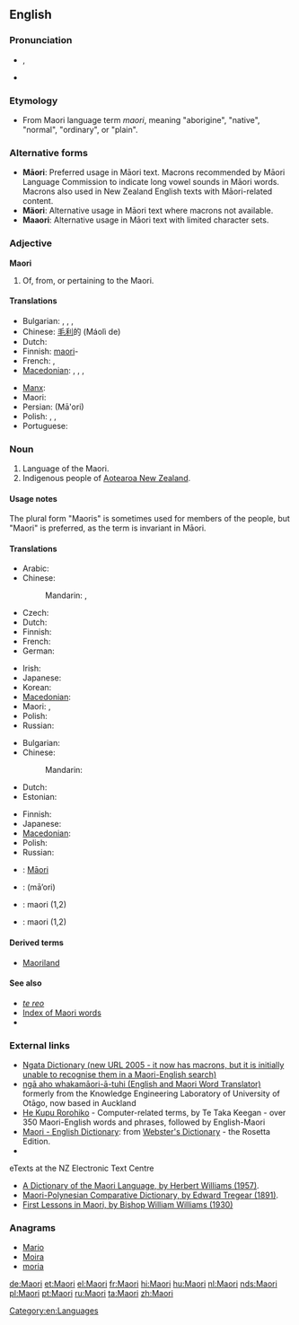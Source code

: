 {{interwiktionary|code=mi}}
{{also|maori|māori|Māori}}
==English==
{{wikipedia}}

===Pronunciation===
* {{IPA|/ˈmaʊri/}}, {{SAMPA|/"maUri/}}
* {{rhymes|aʊri}}

===Etymology===
* From Maori language term ''maori'', meaning "aborigine", "native", "normal", "ordinary", or "plain".

===Alternative forms===
* '''Māori''': Preferred usage in Māori text. Macrons recommended by Māori Language Commission to indicate long vowel sounds in Māori words. Macrons also used in New Zealand English texts with Māori-related content.
* '''Mäori''': Alternative usage in Māori text where macrons not available.
* '''Maaori''': Alternative usage in Māori text with limited character sets.

===Adjective===
'''Maori'''

# Of, from, or pertaining to the Maori.

====Translations====
{{trans-top|of, from, or pertaining to the Māori}}
* Bulgarian: {{t-|bg|маорски|m}}, {{t+|bg|маорска|f}}, {{t+|bg|маорско|n}}, {{t-|bg|маорски|p}}
* Chinese: [[毛利]]的 (Máolì de)
* Dutch: {{t+|nl|Maori}}
* Finnish: [[maori]]-
* French: {{t+|fr|maori|m}}, {{t+|fr|maorie|f}}
* [[Macedonian]]: {{t-|mk|маорски|m|tr=máorski}},  {{t|mk|маорска|f|tr=máorska}},  {{t|mk|маорско|n|tr=máorsko}},  {{t-|mk|маорски|p|tr=máorski}}
{{trans-mid}}
* [[Manx]]: {{t|gv|Maorach}}
* Maori: {{t-|mi|Māori|xs=Maori}}
* Persian: {{fa-Arab|[[مائوری]]}} (Mā'ori)
* Polish: {{t|pl|maoryski|m}}, {{t|pl|maoryska|f}}, {{t|pl|maoryskie|n}}
* Portuguese: {{t+|pt|maori}}
{{trans-bottom}}

===Noun===
{{en-noun|Maori|-|pl2=Maoris}}

# Language of the Maori.
# Indigenous people of [[Aotearoa New Zealand]].

====Usage notes====
The plural form "Maoris" is sometimes used for members of the people, but "Maori" is preferred, as the term is invariant in Māori.

====Translations====
{{trans-top|language of the Māori}}
* Arabic: {{t|ar|ماوري|m|tr=mauriy}}
* Chinese:
*: Mandarin: {{t|cmn|毛利語|sc=Hani}},  {{t|cmn|毛利语|tr=Máolì-yǔ|sc=Hani}}
* Czech: {{t-|cs|maorština|f}}
* Dutch: {{t+|nl|Maori|n}}
* Finnish: {{t+|fi|maorin kieli}}
* French: {{t+|fr|maori|m}}
* German: {{t+|de|Maori|n}}
{{trans-mid}}
* Irish: {{t|ga|Maorais|f}}
* Japanese: {{t+|ja|マオリ語|tr=Maori-go}}
* Korean: {{t|ko|마오리어|tr=Maori-eo|sc=Hang}}
* [[Macedonian]]: {{t-|mk|маорски|m|tr=máorski}}
* Maori: {{t|mi|te reo Māori|xs=Maori}},  {{t-|mi|Māori|xs=Maori}}
* Polish: {{t|pl|maoryski|m}}
* Russian: {{t|ru|маори|m|tr=máori}} {{indeclinable}}
{{trans-bottom}}

{{trans-top|indigenous people of Aotearoa New Zealand}}
* Bulgarian: {{t|bg|маори|p}}
* Chinese:
*: Mandarin: {{t|cmn|毛利人|tr=Máolì-rén|sc=Hani}}
* Dutch: {{t+|nl|Maori|p}}
* Estonian: {{t|et|maur}}
{{trans-mid}}
* Finnish: {{t-|fi|maorit|p}}
* Japanese: {{t|ja|マオリ人|tr=Maori-jin}}
* [[Macedonian]]: {{t|mk|Маори|p|tr=Máori}}
* Polish: {{t|pl|Maorysi|p}}
* Russian: {{t|ru|маори|m|f|tr=máori}} {{indeclinable}}
{{trans-bottom}}

{{checktrans-top}}
* {{ttbc|mi}}: [[Māori]]
* {{ttbc|fa}}: {{fa-Arab|[[مائوری]]}} (mā’ori)
* {{ttbc|pt}}: maori (1,2)
* {{ttbc|sv}}: maori (1,2)
{{trans-bottom}}

====Derived terms====
* [[Maoriland]]

====See also====
* ''[[te reo]]''
* [[Index:Maori|Index of Maori words]]
* {{langcat}}

===External links===
* [http://www.learningmedia.co.nz/nz/online/ngata/ Ngata Dictionary (new URL 2005 - it now has macrons, but it is initially unable to recognise them in a Maori-English search)] <!-- Robin wrote to Learning Media about it a second time on 25 May -->
* [http://translator.kedri.info ngā aho whakamāori-ā-tuhi (English and Maori Word Translator)] formerly from the Knowledge Engineering Laboratory of University of Otāgo, now based in Auckland
* [http://www.cs.waikato.ac.nz/~tetaka/kupurorohiko.htm He Kupu Rorohiko] - Computer-related terms, by Te Taka Keegan - over 350 Maori-English words and phrases, followed by English-Maori
* [http://www.websters-online-dictionary.org/definition/Maori-english/ Maori - English Dictionary]: from [http://www.websters-online-dictionary.org/ Webster's Dictionary] - the Rosetta Edition.
* {{ISO 639|link=Ethnologue|1code=mi|code=mri}}
; eTexts at the NZ Electronic Text Centre
* [http://www.nzetc.org/tm/scholarly/tei-WillDict.html A Dictionary of the Maori Language, by Herbert Williams (1957)].
* [http://www.nzetc.org/tm/scholarly/tei-TreMaor.html Maori-Polynesian Comparative Dictionary, by Edward Tregear (1891)].
* [http://www.nzetc.org/tm/scholarly/tei-WilFirs.html First Lessons in Maori, by Bishop William Williams (1930)]

===Anagrams===
* [[Mario#English|Mario]]
* [[Moira#English|Moira]]
* [[moria#English|moria]]

[[Category:en:Languages]]

[[de:Maori]]
[[et:Maori]]
[[el:Maori]]
[[fr:Maori]]
[[hi:Maori]]
[[hu:Maori]]
[[nl:Maori]]
[[nds:Maori]]
[[pl:Maori]]
[[pt:Maori]]
[[ru:Maori]]
[[ta:Maori]]
[[zh:Maori]]